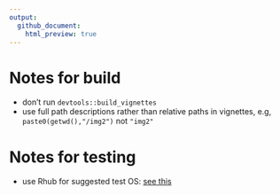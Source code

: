 ```yaml
---
output:
  github_document:
    html_preview: true
---
```


# Notes for build

  * don't run `devtools::build_vignettes`
  * use full path descriptions rather than relative paths in vignettes, e.g, `paste0(getwd(),"/img2")` not `"img2"`

# Notes for testing

  * use Rhub for suggested test OS: [see this](https://blog.r-hub.io/2019/03/26/why-care/)